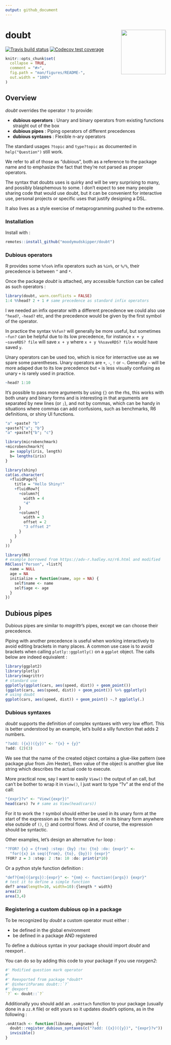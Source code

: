 ```yaml
---
output: github_document
---
```


# doubt <img src='man/figures/logo.png' align="right" height="140" />

[![Travis build status](https://travis-ci.org/moodymudskipper/doubt.svg?branch=master)](https://travis-ci.org/moodymudskipper/doubt)
[![Codecov test coverage](https://codecov.io/gh/moodymudskipper/doubt/branch/master/graph/badge.svg)](https://codecov.io/gh/moodymudskipper/doubt?branch=master)

```r
knitr::opts_chunk$set(
  collapse = TRUE,
  comment = "#>",
  fig.path = "man/figures/README-",
  out.width = "100%"
)
```

## Overview

*doubt* overrides the operator `?` to provide:

* **dubious operators** : Unary and binary operators from existing functions straight out of the box
* **dubious pipes** : Piping operators of different precedences
* **dubious syntaxes** :  Flexible n-ary operators

The standard usages `?topic` and `type?topic`
as documented in `help("Question")` still work.

We refer to all of those as "dubious", both as a reference to the 
package name and to emphasize the fact that they're not parsed as proper operators.

The syntax that doubts uses is quirky and will be very surprising to many, and
possibly blasphemous to some. I don't expect to see many people sharing code 
that would use doubt, but it can be convenient for interactive use, personal
projects or specific uses that justify designing a DSL.

It also lives as a style exercise of metaprogramming pushed to the extreme.

### Installation

Install with :

``` r
remotes::install_github("moodymudskipper/doubt")
```

### Dubious operators

R provides some `%foo%` infix operators such as `%in%`, or `%/%`, their
precedence is between `^` and `*`.

Once the package *doubt* is attached, any accessible function can be called as
such operators : 

```r
library(doubt, warn.conflicts = FALSE)
1:4 %%head? 2 + 1 # same precedence as standard infix operators
```

I we needed an infix operator with a different precedence we could also use
`^head?`, `-head?` etc, and the precedence would be given by the first symbol
of the operator. 

In practice the syntax `%%fun?` will generally be more useful,
but sometimes `~fun?` can be helpful due to its low precedence, for instance
`x + y ~saveRDS? file` will save `x + y` where `x + y %%saveRDS? file` would have
saved `y`.

Unary operators can be used too, which is nice for interractive use as we spare
some parentheses. Unary operators are `+`, `-`, `!` or `~`.  Generally
`~` will be more adaped due to its low precedence but `+` is less visually
confusing as unary `+` is rarely used in practice.

```r
~head? 1:10
```

It's possible to pass more arguments by using `{}` on the rhs, this works with
both unary and binary forms and is interesting in that arguments are separated
by new lines (or `;`), and not by commas, which can be handy in situations where
commas can add confusions, such as benchmarks, R6 definitions, or shiny UI functions.

```r
"a" +paste? "b"
+paste?{"a"; "b"}
"a" +paste?{"b"; "c"}
```

```r
library(microbenchmark)
+microbenchmark?{
  a= sapply(iris, length)
  b= lengths(iris)
}

library(shiny)
cat(as.character(
  +fluidPage?{
    title = "Hello Shiny!"
    +fluidRow?{
      +column?{
        width = 4
        "4"
      }
      +column?{
        width = 3
        offset = 2
        "3 offset 2"
      }
    }
  }
))

library(R6)
# example borrowed from https://adv-r.hadley.nz/r6.html and modified 
R6Class("Person", +list?{
  name = NULL
  age = NA
  initialize = function(name, age = NA) {
    self$name <- name
    self$age <- age
  }
})
```

## Dubious pipes

Dubious pipes are similar to *magrittr*'s pipes, except we can choose their precedence.

Piping with another precedence is useful when working interactively to avoid
editing brackets in many places. A common use case is to avoid brackets
when calling `plotly::ggplotly()` on a `ggplot` object. The calls below are 
indeed equivalent :

```r
library(ggplot2)
library(plotly)
library(magrittr)
# standard use
ggplotly(ggplot(cars, aes(speed, dist)) + geom_point())
(ggplot(cars, aes(speed, dist)) + geom_point()) %>% ggplotly()
# using doubt
ggplot(cars, aes(speed, dist)) + geom_point() ~.? ggplotly(.)
```

### Dubious syntaxes

*doubt* supports the definition of complex syntaxes with very low effort.
This is better understood by an example, let's build a silly function that adds
2 numbers.

```r
"?add: ({x})({y})" <- "{x} + {y}"
?add: (2)(3)
```

We see that the name of the created object contains a glue-like pattern (see package
*glue* from Jim Hester), then value of the object is another glue like string which
describes the actual code to execute.

More practical now, say I want to easily `View()`
the output of an call, but can't be bother to wrap it in `View()`,
I just want to type "?v" at the end of the call:

```r
"{expr}?v" <- "View({expr})"
head(cars) ?v # same as View(head(cars))
```

For it to work the `?` symbol should either be used in its unary form at the 
start of the expression as in the former case, or in its binary form anywhere else outside of
`()`, `{}` and control flows. And of course, the expression should be syntactic.

Other examples, let's design an alternative `for` loop :
 
```r
"?FOR? {x} = {from} :step: {by} :to: {to} :do: {expr}" <- 
  "for({x} in seq({from}, {to}, {by})) {expr}"
?FOR? z = 3 :step: 2 :to: 10 :do: print(z*10) 
```

Or a python style function definition :

```r
"def?{nm}({args}):{expr}" <- "{nm} <- function({args}) {expr}"
# test it to define a simple function
def? area(length=10, width=10):{length * width}
area(2)
area(3,4)
```

### Registering a custom dubious op in a package

To be recognized by *doubt* a custom operator must either :

* be defined in the global environment
* be defined in a package AND registered

To define a dubious syntax in your package should import *doubt* and reexport \code{doubt::`?`}. 

You can do so by adding this code to your package if you use *roxygen2*:

```r
#' Modified question mark operator
#'
#' Reexported from package *doubt*
#' @inheritParams doubt::`?`
#' @export
`?` <- doubt::`?`
```

Additionally you should add an `.onAttach` function to your package (usually
done in a `zz.R` file) or edit yours so it updates
*doubt*'s options, as in the following : 

```r
.onAttach <- function(libname, pkgname) {
  doubt::register_dubious_syntaxes(c("?add: ({x})({y})", "{expr}?v"))
  invisible()
}
```
